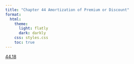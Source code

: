 ```yaml
---
title: "Chapter 44 Amortization of Premium or Discount"
format:
  html:
    theme:
      light: flatly
      dark: darkly
    css: styles.css
    toc: true
---
```


[44.18](./44.18.qmd)
